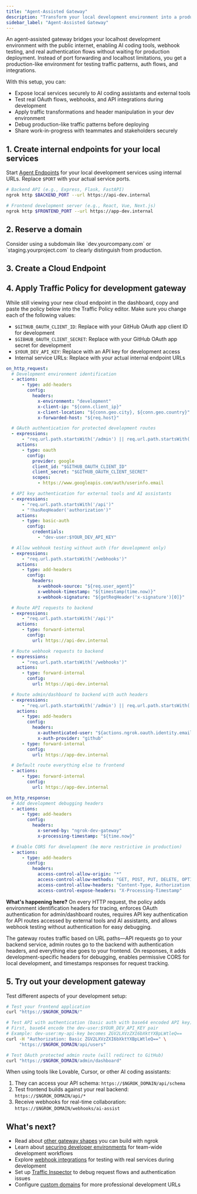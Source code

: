 ```yaml
---
title: "Agent-Assisted Gateway"
description: "Transform your local development environment into a production-ready testbed with real authentication, traffic transformation, and public accessibility for AI-assisted development."
sidebar_label: "Agent-Assisted Gateway"
---
```




An agent-assisted gateway bridges your localhost development environment with the public internet, enabling AI coding tools, webhook testing, and real authentication flows without waiting for production deployment.
Instead of port forwarding and localhost limitations, you get a production-like environment for testing traffic patterns, auth flows, and integrations.

With this setup, you can:

- Expose local services securely to AI coding assistants and external tools
- Test real OAuth flows, webhooks, and API integrations during development
- Apply traffic transformations and header manipulation in your dev environment
- Debug production-like traffic patterns before deploying
- Share work-in-progress with teammates and stakeholders securely

## 1. Create internal endpoints for your local services

Start [Agent Endpoints](/universal-gateway/agent-endpoints/) for your local development services using internal URLs. Replace `$PORT` with your actual service ports.

```bash
# Backend API (e.g., Express, Flask, FastAPI)
ngrok http $BACKEND_PORT --url https://api-dev.internal

# Frontend development server (e.g., React, Vue, Next.js)
ngrok http $FRONTEND_PORT --url https://app-dev.internal
```

## 2. Reserve a domain

<ReserveDomain />

<Tip>
Consider using a subdomain like `dev.yourcompany.com` or `staging.yourproject.com` to clearly distinguish from production.
</Tip>

## 3. Create a Cloud Endpoint

<CloudEndpoint />

## 4. Apply Traffic Policy for development gateway

While still viewing your new cloud endpoint in the dashboard, copy and paste the policy below into the Traffic Policy editor.
Make sure you change each of the following values:

- `$GITHUB_OAUTH_CLIENT_ID`: Replace with your GitHub OAuth app client ID for development
- `$GIBHUB_OAUTH_CLIENT_SECRET`: Replace with your GitHub OAuth app secret for development
- `$YOUR_DEV_API_KEY`: Replace with an API key for development access
- Internal service URLs: Replace with your actual internal endpoint URLs

```yaml
on_http_request:
  # Development environment identification
  - actions:
      - type: add-headers
        config:
          headers:
            x-environment: "development"
            x-client-ip: "${conn.client_ip}"
            x-client-location: "${conn.geo.city}, ${conn.geo.country}"
            x-forwarded-host: "${req.host}"

  # OAuth authentication for protected development routes
  - expressions:
      - "req.url.path.startsWith('/admin') || req.url.path.startsWith('/dashboard')"
    actions:
      - type: oauth
        config:
          provider: google
          client_id: "$GITHUB_OAUTH_CLIENT_ID"
          client_secret: "$GITHUB_OAUTH_CLIENT_SECRET"
          scopes:
            - https://www.googleapis.com/auth/userinfo.email

  # API key authentication for external tools and AI assistants
  - expressions:
      - "req.url.path.startsWith('/api')"
      - "!hasReqHeader('authorization')"
    actions:
      - type: basic-auth
        config:
          credentials:
            - "dev-user:$YOUR_DEV_API_KEY"

  # Allow webhook testing without auth (for development only)
  - expressions:
      - "req.url.path.startsWith('/webhooks')"
    actions:
      - type: add-headers
        config:
          headers:
            x-webhook-source: "${req.user_agent}"
            x-webhook-timestamp: "${timestamp(time.now)}"
            x-webhook-signature: "${getReqHeader('x-signature')[0]}"

  # Route API requests to backend
  - expressions:
      - "req.url.path.startsWith('/api')"
    actions:
      - type: forward-internal
        config:
          url: https://api-dev.internal

  # Route webhook requests to backend
  - expressions:
      - "req.url.path.startsWith('/webhooks')"
    actions:
      - type: forward-internal
        config:
          url: https://api-dev.internal

  # Route admin/dashboard to backend with auth headers
  - expressions:
      - "req.url.path.startsWith('/admin') || req.url.path.startsWith('/dashboard')"
    actions:
      - type: add-headers
        config:
          headers:
            x-authenticated-user: "${actions.ngrok.oauth.identity.email}"
            x-auth-provider: "github"
      - type: forward-internal
        config:
          url: https://app-dev.internal

  # Default route everything else to frontend
  - actions:
      - type: forward-internal
        config:
          url: https://app-dev.internal

on_http_response:
  # Add development debugging headers
  - actions:
      - type: add-headers
        config:
          headers:
            x-served-by: "ngrok-dev-gateway"
            x-processing-timestamp: "${time.now}"

  # Enable CORS for development (be more restrictive in production)
  - actions:
      - type: add-headers
        config:
          headers:
            access-control-allow-origin: "*"
            access-control-allow-methods: "GET, POST, PUT, DELETE, OPTIONS, PATCH"
            access-control-allow-headers: "Content-Type, Authorization, X-API-Key"
            access-control-expose-headers: "X-Processing-Timestamp"
```

**What's happening here?**
On every HTTP request, the policy adds environment identification headers for tracing, enforces OAuth authentication for admin/dashboard routes, requires API key authentication for API routes accessed by external tools and AI assistants, and allows webhook testing without authentication for easy debugging.

The gateway routes traffic based on URL paths—API requests go to your backend service, admin routes go to the backend with authentication headers, and everything else goes to your frontend.
On responses, it adds development-specific headers for debugging, enables permissive CORS for local development, and timestamps responses for request tracking.

## 5. Try out your development gateway

<TryOut />

Test different aspects of your development setup:

```bash
# Test your frontend application
curl "https://$NGROK_DOMAIN/"

# Test API with authentication (basic auth with base64 encoded API key)
# First, base64 encode the dev-user:$YOUR_DEV_API_KEY pair
# Example: dev-user:my-api-key becomes ZGV2LXVzZXI6bXktYXBpLWtleQ==
curl -H "Authorization: Basic ZGV2LXVzZXI6bXktYXBpLWtleQ==" \
     "https://$NGROK_DOMAIN/api/users"

# Test OAuth protected admin route (will redirect to GitHub)
curl "https://$NGROK_DOMAIN/admin/dashboard"
```

When using tools like Lovable, Cursor, or other AI coding assistants:

1. They can access your API schema: `https://$NGROK_DOMAIN/api/schema`
2. Test frontend builds against your real backend: `https://$NGROK_DOMAIN/api/*`
3. Receive webhooks for real-time collaboration: `https://$NGROK_DOMAIN/webhooks/ai-assist`

## What's next?

- Read about [other gateway shapes](https://ngrok.com/blog-post/api-gateway-shapes-patterns-2025) you can build with ngrok
- Learn about [securing developer environments](/universal-gateway/examples/secure-developer-environments) for team-wide development workflows
- Explore [webhook integrations](/integrations) for testing with real services during development
- Set up [Traffic Inspector](https://dashboard.ngrok.com/traffic-inspector) to debug request flows and authentication issues
- Configure [custom domains](/universal-gateway/custom-domains) for more professional development URLs

